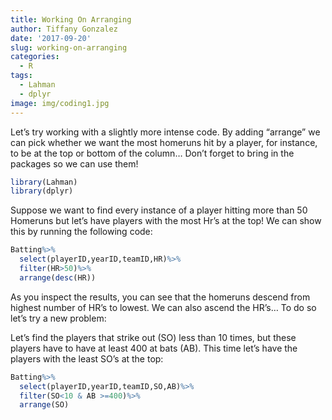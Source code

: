 ```yaml
---
title: Working On Arranging
author: Tiffany Gonzalez
date: '2017-09-20'
slug: working-on-arranging
categories:
  - R
tags:
  - Lahman
  - dplyr
image: img/coding1.jpg
---
```


Let's try working with a slightly more intense code. By adding "arrange" we can pick whether we want the most homeruns hit by a player, for instance, to be at the top or bottom of the column... Don't forget to bring in the packages so we can use them!

```r
library(Lahman)
library(dplyr)
```

Suppose we want to find every instance of a player hitting more than 50 Homeruns but let's have players with the most Hr's at the top! We can show this by running the following code:

```r
Batting%>%
  select(playerID,yearID,teamID,HR)%>%
  filter(HR>50)%>%
  arrange(desc(HR))
```

As you inspect the results, you can see that the homeruns descend from highest number of HR's to lowest. We can also ascend the HR's... To do so let's try a new problem:

Let's find the players that strike out (SO) less than 10 times, but these players have to have at least 400 at bats (AB). This time let's have the players with the least SO's at the top:

```r
Batting%>%
  select(playerID,yearID,teamID,SO,AB)%>%
  filter(SO<10 & AB >=400)%>%
  arrange(SO)
```


